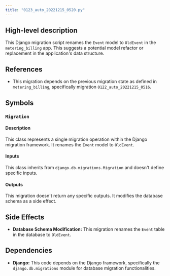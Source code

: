 ```yaml
---
title: "0123_auto_20221215_0520.py"
---
```


## High-level description
This Django migration script renames the `Event` model to `OldEvent` in the `metering_billing` app. This suggests a potential model refactor or replacement in the application's data structure.

## References
- This migration depends on the previous migration state as defined in `metering_billing`, specifically migration `0122_auto_20221215_0516`.

## Symbols

### `Migration`
#### Description
This class represents a single migration operation within the Django migration framework. It renames the `Event` model to `OldEvent`.

#### Inputs
This class inherits from `django.db.migrations.Migration` and doesn't define specific inputs.

#### Outputs
This migration doesn't return any specific outputs. It modifies the database schema as a side effect.

## Side Effects
- **Database Schema Modification:** This migration renames the `Event` table in the database to `OldEvent`.

## Dependencies
- **Django:** This code depends on the Django framework, specifically the `django.db.migrations` module for database migration functionalities.
